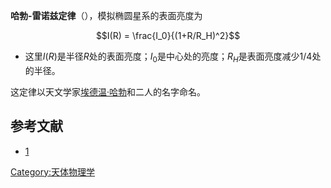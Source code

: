 {{orphan|time=2014-01-26T14:17:25+00:00}}

'''哈勃-雷诺兹定律'''（{{lang-en|Hubble-Reynolds law}}），模拟椭圆星系的表面亮度为

:<math>I(R) = \frac{I_0}{(1+R/R_H)^2}</math>

*这里<math>I(R)</math>是半径<math>R</math>处的表面亮度；<math>I_0</math>是中心处的亮度；<math>R_H</math>是表面亮度减少1/4处的半径。

这定律以天文学家[[埃德温·哈勃|埃德温·哈勃]]和{{link-en|John Henry Reynolds (astronomer)|John Henry Reynolds (astronomer)|John Henry Reynolds}}二人的名字命名。

==参考文献==
* [http://Scienceworld.wolfram.com/astronomy/Hubble-ReynoldsLaw.html]{{Wayback|url=http://scienceworld.wolfram.com/astronomy/Hubble-ReynoldsLaw.html |date=20181004004001 }}

[[Category:天体物理学|Category:天体物理学]]
{{天文小作品}}